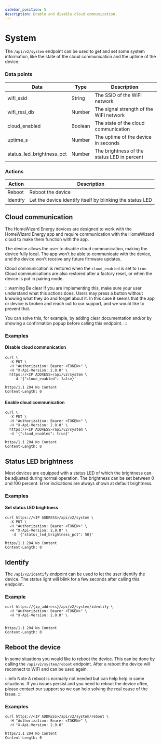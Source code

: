```yaml
---
sidebar_position: 5
description: Enable and disable cloud communication.
---
```


# System

The `/api/v2/system` endpoint can be used to get and set some system information, like the state of the cloud communication and the uptime of the device.

### Data points

| Data                      | Type      | Description                                 |
| ------------------------- | --------- | ------------------------------------------- |
| wifi_ssid                 | String    | The SSID of the WiFi network                |
| wifi_rssi_db              | Number    | The signal strength of the WiFi network     |
| cloud_enabled             | Boolean   | The state of the cloud communication        |
| uptime_s                  | Number    | The uptime of the device in seconds         |
| status_led_brightness_pct | Number    | The brightness of the status LED in percent |

### Actions

| Action | Description |
| ------ | ----------- |
| Reboot | Reboot the device |
| Identify | Let the device identify itself by blinking the status LED |

## Cloud communication

The HomeWizard Energy devices are designed to work with the HomeWizard Energy app and require communication with the HomeWizard cloud to make them function with the app.

The device allows the user to disable cloud communication, making the device fully local. The app won't be able to communicate with the device, and the device won't receive any future firmware updates. 

Cloud communication is restored when the `cloud_enabled` is set to `true`. Cloud communications are also restored after a factory reset, or when the device is put in pairing mode.

:::warning Be clear
If you are implementing this, make sure your user understand what this actions does. Users may press a button without knowing what they do and forget about it. In this case it seems that the app or device is broken and reach out to our support, and we would like to prevent that.

You can solve this, for example, by adding clear documentation and/or by showing a confirmation popup before calling this endpoint.
:::

### Examples

#### Disable cloud communication

```http title="Request"
curl \
  -X PUT \
  -H "Authorization: Bearer <TOKEN>" \
  -H "X-Api-Version: 2.0.0" \
  https://<IP ADDRESS>/api/v2/system \
    -d '{"cloud_enabled": false}'
```

```jsonc title="Response"
https/1.1 204 No Content
Content-Length: 0
```

#### Enable cloud communication

```http title="Request"
curl \
  -X PUT \
  -H "Authorization: Bearer <TOKEN>" \
  -H "X-Api-Version: 2.0.0" \
  https://<IP ADDRESS>/api/v2/system \
  -d '{"cloud_enabled": true}'
```

```jsonc title="Response"
https/1.1 204 No Content
Content-Length: 0
```

## Status LED brightness

Most devices are equipped with a status LED of which the brightness can be adjusted during normal operation. The brightness can be set between 0 and 100 percent. Error indications are always shown at default brightness.

### Examples

#### Set status LED brightness

```http title="Request"
curl https://<IP ADDRESS>/api/v2/system \
  -X PUT \
  -H "Authorization: Bearer <TOKEN>" \
  -H "X-Api-Version: 2.0.0" \
   -d '{"status_led_brightness_pct": 50}'
```

```jsonc title="Response"
https/1.1 204 No Content
Content-Length: 0
```

## Identify

The `/api/v2/identify` endpoint can be used to let the user identify the device. The status light will blink for a few seconds after calling this endpoint.


### Example

```http title="Request"
curl https://{ip_address}/api/v2/system/identify \
  -H "Authorization: Bearer <TOKEN>" \
  -H "X-Api-Version: 2.0.0" \
  
```

```http title="Response"
https/1.1 204 No Content
Content-Length: 0
```


## Reboot the device

In some situations you would like to reboot the device. This can be done by calling the `/api/v2/system/reboot` endpoint. After a reboot the device will reconnect to WiFi and can be used again.

:::info Note
A reboot is normally not needed but can help help in some situations. If you issues persist and you need to reboot the device often, please contact our support so we can help solving the real cause of the issue.
:::

### Examples
```
curl https://<IP ADDRESS>/api/v2/system/reboot \
  -H "Authorization: Bearer <TOKEN>" \
  -H "X-Api-Version: 2.0.0"
```

```jsonc title="Response"
https/1.1 204 No Content
Content-Length: 0
```
